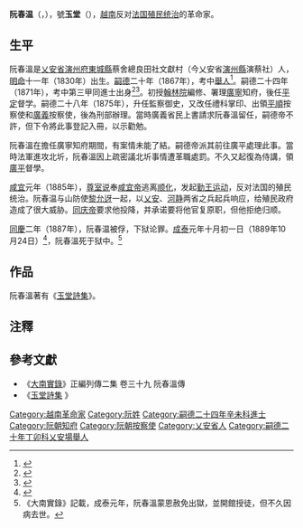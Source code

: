 '''阮春温'''（{{vie|v='''Nguyễn Xuân Ôn'''|hn=阮春溫}}，{{bd|1830年||1889年|10月24日|}}），號'''玉堂'''（{{vie|v='''Ngọc Đường'''|hn=玉堂}}），[[越南|越南]]反对[[法属印度支那|法国殖民统治]]的革命家。

==生平==
阮春溫是[[乂安省|乂安省]][[演州府|演州府]][[東城縣|東城縣]]蔡舍總良田社文獻村（今乂安省[[演州縣|演州縣]]演蔡社）人，[[明命|明命]]十一年（1830年）出生。[[嗣德|嗣德]]二十年（1867年），考中[[舉人|舉人]]<ref>{{Cite web |url=http://lib.nomfoundation.org/collection/1/volume/341/page/85 |title=《國朝鄉科錄》卷三 |accessdate=2017-05-28 |archive-date=2016-10-11 |archive-url=https://web.archive.org/web/20161011065423/http://lib.nomfoundation.org/collection/1/volume/341/page/85 |dead-url=no }}</ref>。嗣德二十四年（1871年），考中第三甲同進士出身<ref>{{Cite web |url=http://hannom.nlv.gov.vn/hannom/cgi-bin/hannom?a=d&d=BNTwEHieahcNp1894.1.65 |title=《國朝科榜錄》 |accessdate=2016-09-12 |archive-date=2018-06-12 |archive-url=https://web.archive.org/web/20180612141347/http://hannom.nlv.gov.vn/hannom/cgi-bin/hannom?a=d&d=BNTwEHieahcNp1894.1.65 |dead-url=no }}</ref><ref>{{Cite web |url=http://www.hannom.org.vn/detail.asp?param=1212&Catid=562 |title=嗣德二十四年、二十八年進士題名碑 |accessdate=2018-06-09 |archive-date=2018-06-12 |archive-url=https://web.archive.org/web/20180612162140/http://www.hannom.org.vn/detail.asp?param=1212&Catid=562 |dead-url=no }}</ref>。初授[[翰林院|翰林院]]編修、署理[[廣寧府|廣寧]]知府，後任[[平定|平定]]督学。嗣德二十八年（1875年），升任監察御史，又改任禮科掌印、出領[[平順|平順]]按察使和[[廣義|廣義]]按察使，後為刑部辦理。當時廣義省民上書請求阮春溫留任，嗣德帝不許，但下令將此事登記入冊，以示勸勉。

阮春溫在擔任廣寧知府期間，有案情未能了結。嗣德帝派其前往廣平處理此事。當時法軍進攻北圻，阮春溫因上疏密議北圻事情遭革職處罰。不久又起復為侍講，領[[廣平|廣平]]督學。

[[咸宜|咸宜]]元年（1885年），[[尊室说|尊室说]]奉[[咸宜帝|咸宜帝]]逃离[[顺化|顺化]]，发起[[勤王运动|勤王运动]]，反对法国的殖民统治。阮春温与山防使[[黎允迓|黎允迓]]一起，以[[乂安|乂安]]、[[河静|河静]]两省之兵起兵响应，给殖民政府造成了很大威胁。[[同庆帝|同庆帝]]要求他投降，并承诺要将他官复原职，但他拒绝归顺。

[[同慶_(阮朝)|同慶]]二年（1887年），阮春温被俘，下狱论罪。[[成泰|成泰]]元年十月初一日（1889年10月24日）<ref>{{Cite web |url=http://lib.nomfoundation.org/collection/1/volume/94/page/148 |title=《輓文江阮春溫相公詩》 |accessdate=2016-08-02 |archive-date=2016-08-08 |archive-url=https://web.archive.org/web/20160808072932/http://lib.nomfoundation.org/collection/1/volume/94/page/148 |dead-url=no }}</ref>，阮春溫死于狱中。<ref>《大南實錄》記載，成泰元年，阮春溫蒙恩赦免出獄，並開館授徒，但不久因病去世。</ref>

==作品==
阮春溫著有《[[玉堂詩集|玉堂詩集]]》。

==注釋==
{{reflist}}

==參考文獻==
*《[[大南實錄|大南實錄]]》正編列傳二集 卷三十九 阮春溫傳
*《[http://lib.nomfoundation.org/collection/1/volume/94/ 玉堂詩集] {{Wayback|url=http://lib.nomfoundation.org/collection/1/volume/94/ |date=20160512085910 }}》

{{嗣德二十四年辛未科庭试正副榜}}
{{越南獨立運動}}

[[Category:越南革命家|Category:越南革命家]]
[[Category:阮姓|Category:阮姓]]
[[Category:嗣德二十四年辛未科進士|Category:嗣德二十四年辛未科進士]]
[[Category:阮朝知府|Category:阮朝知府]]
[[Category:阮朝按察使|Category:阮朝按察使]]
[[Category:乂安省人|Category:乂安省人]]
[[Category:嗣德二十年丁卯科乂安場舉人|Category:嗣德二十年丁卯科乂安場舉人]]